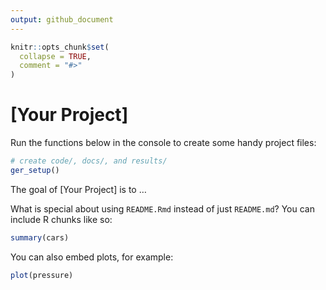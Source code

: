```yaml
---
output: github_document
---
```


<!-- 
README.md is the output from README.Rmd. 
Please edit and knit that file. 

RENDER `README.Rmd` REGULARLY TO KEEP `README.md` UP-TO-DATE**
-->

```r
knitr::opts_chunk$set(
  collapse = TRUE,
  comment = "#>"
)
```

# [Your Project] 

Run the functions below in the console to create some handy project files:

```r
# create code/, docs/, and results/ 
ger_setup()
```

The goal of [Your Project] is to ...

What is special about using `README.Rmd` instead of just `README.md`? You can include R chunks like so:

```r
summary(cars)
```



You can also embed plots, for example:

```r
plot(pressure)
```


